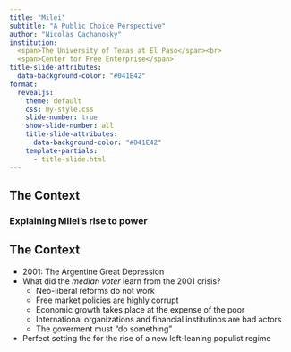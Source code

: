 ```yaml
---
title: "Milei"
subtitle: "A Public Choice Perspective"
author: "Nicolas Cachanosky"
institution:
  <span>The University of Texas at El Paso</span><br>
  <span>Center for Free Enterprise</span>
title-slide-attributes:
  data-background-color: "#041E42"
format:
  revealjs:
    theme: default
    css: my-style.css
    slide-number: true
    show-slide-number: all
    title-slide-attributes:
      data-background-color: "#041E42"
    template-partials:
      - title-slide.html
---
```


## The Context {.section-slide}
### Explaining Milei's rise to power

## The Context

* 2001: The Argentine Great Depression
* What did the *median voter* learn from the 2001 crisis?
  * Neo-liberal reforms do not work
  * Free market policies are highly corrupt
  * Economic growth takes place at the expense of the poor
  * International organizations and financial institutinos are bad actors
  * The goverment must "do something"
* Perfect setting the for the rise of a new left-leaning populist regime

